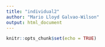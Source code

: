 ```yaml
---
title: "individual2"
author: "Mario Lloyd Galvao-Wilson"
output: html_document
---
```


```r
knitr::opts_chunk$set(echo = TRUE)
```


